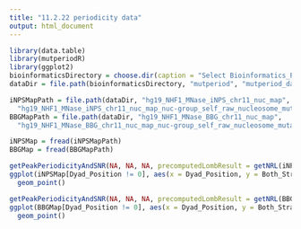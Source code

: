 ```yaml
---
title: "11.2.22 periodicity data"
output: html_document
---
```


```r
library(data.table)
library(mutperiodR)
library(ggplot2)
bioinformaticsDirectory = choose.dir(caption = "Select Bioinformatics_Projects Directory")
dataDir = file.path(bioinformaticsDirectory, "mutperiod", "mutperiod_data", "__external_data", "hg19")

iNPSMapPath = file.path(dataDir, "hg19_NHF1_MNase_iNPS_chr11_nuc_map",
  "hg19_NHF1_MNase_iNPS_chr11_nuc_map_nuc-group_self_raw_nucleosome_mutation_counts.tsv")
BBGMapPath = file.path(dataDir, "hg19_NHF1_MNase_BBG_chr11_nuc_map",
  "hg19_NHF1_MNase_BBG_chr11_nuc_map_nuc-group_self_raw_nucleosome_mutation_counts.tsv")

iNPSMap = fread(iNPSMapPath)
BBGMap = fread(BBGMapPath)
```


```r
getPeakPeriodicityAndSNR(NA, NA, NA, precomputedLombResult = getNRL(iNPSMapPath, returnFullLombResult = TRUE, plot = TRUE))
ggplot(iNPSMap[Dyad_Position != 0], aes(x = Dyad_Position, y = Both_Strands_Counts)) +
  geom_point()
```

```r
getPeakPeriodicityAndSNR(NA, NA, NA, precomputedLombResult = getNRL(BBGMapPath, returnFullLombResult = TRUE, plot = TRUE))
ggplot(BBGMap[Dyad_Position != 0], aes(x = Dyad_Position, y = Both_Strands_Counts)) +
  geom_point()
```

